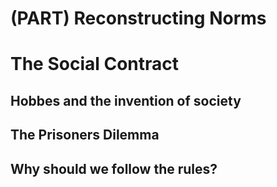 # (PART) Reconstructing Norms {-}

# The Social Contract

## Hobbes and the invention of society

## The Prisoners Dilemma

## Why should we follow the rules?




